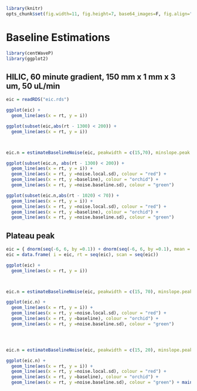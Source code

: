```r
library(knitr)
opts_chunk$set(fig.width=11, fig.height=7, base64_images=F, fig.align="center", message=F, warning=F, fig.path='figure_baseline/')
```

# Baseline Estimations

```r
library(centWaveP)
library(ggplot2)
```

## HILIC, 60 minute gradient, 150 mm x 1 mm x 3 um, 50 uL/min
```r

eic = readRDS("eic.rds")

ggplot(eic) + 
  geom_line(aes(x = rt, y = i))

ggplot(subset(eic,abs(rt - 1300) < 200)) + 
  geom_line(aes(x = rt, y = i))



eic.n = estimateBaselineNoise(eic, peakwidth = c(15,70), minslope.peak = 2000, plot.tf = T)

ggplot(subset(eic.n, abs(rt - 1300) < 200)) + 
  geom_line(aes(x = rt, y = i)) +
  geom_line(aes(x = rt, y =noise.local.sd), colour = "red") +
  geom_line(aes(x = rt, y =baseline), colour = "orchid") +
  geom_line(aes(x = rt, y =noise.baseline.sd), colour = "green")

ggplot(subset(eic.n,abs(rt - 1020) < 70)) + 
  geom_line(aes(x = rt, y = i)) +
  geom_line(aes(x = rt, y =noise.local.sd), colour = "red") +
  geom_line(aes(x = rt, y =baseline), colour = "orchid") +
  geom_line(aes(x = rt, y =noise.baseline.sd), colour = "green")

```

## Plateau peak
```r

eic = { dnorm(seq(-6, 6, by =0.1)) + dnorm(seq(-6, 6, by =0.1), mean = 2) } %>% { ./max(.) }
eic = data.frame( i = eic, rt = seq(eic), scan = seq(eic))

ggplot(eic) + 
  geom_line(aes(x = rt, y = i))



eic.n = estimateBaselineNoise(eic, peakwidth = c(15, 70), minslope.peak = .005, plot.tf = T)

ggplot(eic.n) + 
  geom_line(aes(x = rt, y = i)) +
  geom_line(aes(x = rt, y =noise.local.sd), colour = "red") +
  geom_line(aes(x = rt, y =baseline), colour = "orchid") +
  geom_line(aes(x = rt, y =noise.baseline.sd), colour = "green")




eic.n = estimateBaselineNoise(eic, peakwidth = c(15, 20), minslope.peak = .005, plot.tf = T)

ggplot(eic.n) + 
  geom_line(aes(x = rt, y = i)) +
  geom_line(aes(x = rt, y =noise.local.sd), colour = "red") +
  geom_line(aes(x = rt, y =baseline), colour = "orchid") +
  geom_line(aes(x = rt, y =noise.baseline.sd), colour = "green") + main("Inappropriate max peakwidth setting.")

```

